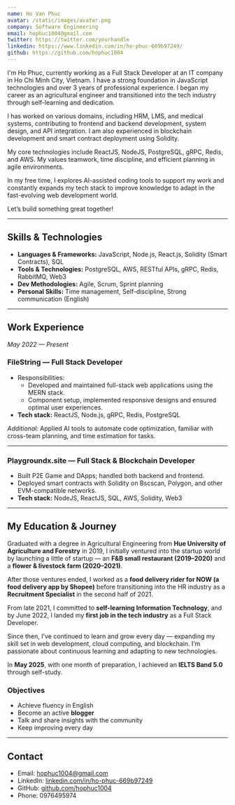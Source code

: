 ```yaml
---
name: Ho Van Phuc
avatar: /static/images/avatar.png
company: Software Engineering
email: hophuc1004@gmail.com
twitter: https://twitter.com/yourhandle
linkedin: https://www.linkedin.com/in/ho-phuc-669b97249/
github: https://github.com/hophuc1004
---
```


I'm Ho Phuc, currently working as a Full Stack Developer at an IT company in Ho Chi Minh City, Vietnam. I have a strong foundation in JavaScript technologies and over 3 years of professional experience. I began my career as an agricultural engineer and transitioned into the tech industry through self-learning and dedication.

I has worked on various domains, including HRM, LMS, and medical systems, contributing to frontend and backend development, system design, and API integration. I am also experienced in blockchain development and smart contract deployment using Solidity.

My core technologies include ReactJS, NodeJS, PostgreSQL, gRPC, Redis, and AWS. My values teamwork, time discipline, and efficient planning in agile environments.

In my free time, I explores AI-assisted coding tools to support my work and constantly expands my tech stack to improve knowledge to adapt in the fast-evolving web development world.

Let’s build something great together!

---

## Skills & Technologies

- **Languages & Frameworks:** JavaScript, Node.js, React.js, Solidity (Smart Contracts), SQL
- **Tools & Technologies:** PostgreSQL, AWS, RESTful APIs, gRPC, Redis, RabbitMQ, Web3
- **Dev Methodologies:** Agile, Scrum, Sprint planning
- **Personal Skills:** Time management, Self-discipline, Strong communication (English)

---

## Work Experience

_May 2022 — Present_

### FileString — Full Stack Developer

- Responsibilities:
  - Developed and maintained full-stack web applications using the MERN stack.
  - Component setup, implemented responsive designs and ensured optimal user experiences.
- **Tech stack:** ReactJS, Node.js, gRPC, Redis, PostgreSQL

_Additional:_ Applied AI tools to automate code optimization, familiar with cross-team planning, and time estimation for tasks.

---

### Playgroundx.site — Full Stack & Blockchain Developer

- Built P2E Game and DApps; handled both backend and frontend.
- Deployed smart contracts with Solidity on Bscscan, Polygon, and other EVM-compatible networks.
- **Tech stack:** NodeJS, ReactJS, SQL, AWS, Solidity, Web3

---

## My Education & Journey

Graduated with a degree in Agricultural Engineering from **Hue University of Agriculture and Forestry** in 2019, I initially ventured into the startup world by launching a little of startup — an **F&B small restaurant (2019–2020)** and a **flower & livestock farm (2020–2021)**.

After those ventures ended, I worked as a **food delivery rider for NOW (a food delivery app by Shopee)** before transitioning into the HR industry as a **Recruitment Specialist** in the second half of 2021.

From late 2021, I committed to **self-learning Information Technology**, and by June 2022, I landed my **first job in the tech industry** as a Full Stack Developer.

Since then, I’ve continued to learn and grow every day — expanding my skill set in web development, cloud computing, and blockchain. I’m passionate about continuous learning and adapting to new technologies.

In **May 2025**, with one month of preparation, I achieved an **IELTS Band 5.0** through self-study.

### Objectives

- Achieve fluency in English
- Become an active **blogger**
- Talk and share insights with the community
- Keep improving every day

---

## Contact

- Email: [hophuc1004@gmail.com](mailto:hophuc1004@gmail.com)
- LinkedIn: [linkedin.com/in/ho-phuc-669b97249](https://www.linkedin.com/in/ho-phuc-669b97249/)
- GitHub: [github.com/hophuc1004](https://github.com/hophuc1004)
- Phone: 0976495974
